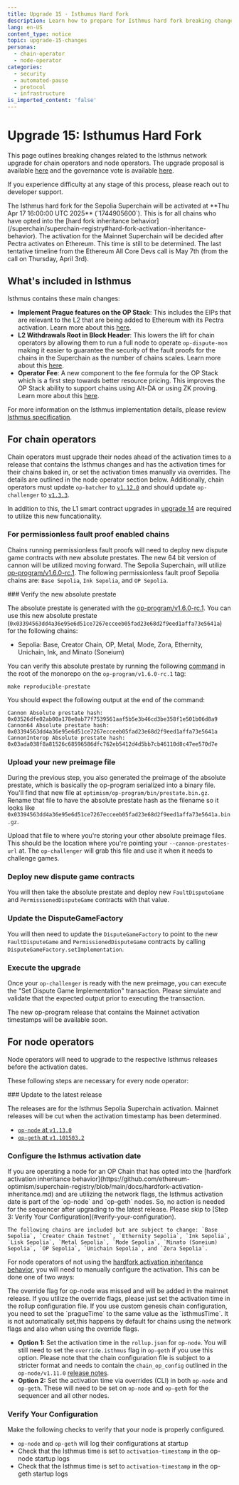 ```yaml
---
title: Upgrade 15 - Isthumus Hard Fork
description: Learn how to prepare for Isthmus hard fork breaking changes.
lang: en-US
content_type: notice
topic: upgrade-15-changes
personas:
  - chain-operator
  - node-operator
categories:
  - security
  - automated-pause
  - protocol
  - infrastructure
is_imported_content: 'false'
---
```



# Upgrade 15: Isthumus Hard Fork

This page outlines breaking changes related to the Isthmus network upgrade for chain operators and node operators. The upgrade proposal is available [here](https://gov.optimism.io/t/upgrade-proposal-15-isthmus-hard-fork/9804) and the governance vote is available [here](https://gov.optimism.io/t/proposal-preview-implement-prague-features-on-the-op-stack/9703).

If you experience difficulty at any stage of this process, please reach out to developer support.

<Callout type="info">
  The Isthmus hard fork for the Sepolia Superchain will be activated at **Thu Apr 17 16:00:00 UTC 2025** (`1744905600`).
  This is for all chains who have opted into the [hard fork inheritance behavior](/superchain/superchain-registry#hard-fork-activation-inheritance-behavior). The activation for the Mainnet Superchain will be decided after Pectra activates on Ethereum. This time is still to be determined. The last tentative timeline from the Ethereum All Core Devs call is May 7th (from the call on Thursday, April 3rd).
</Callout>

## What's included in Isthmus

Isthmus contains these main changes:

*   **Implement Prague features on the OP Stack**: This includes the EIPs that are relevant to the L2 that are being added to Ethereum with its Pectra activation. Learn more about this [here](https://gov.optimism.io/t/proposal-preview-implement-prague-features-on-the-op-stack/9703).
*   **L2 Withdrawals Root in Block Header**: This lowers the lift for chain operators by allowing them to run a full node to operate `op-dispute-mon` making it easier to guarantee the security of the fault proofs for the chains in the Superchain as the number of chains scales. Learn more about this [here](https://gov.optimism.io/t/proposal-preview-l2-withdrawals-root-in-block-header/9730).
*   **Operator Fee**: A new component to the fee formula for the OP Stack which is a first step towards better resource pricing. This improves the OP Stack ability to support chains using Alt-DA or using ZK proving. Learn more about this [here](https://gov.optimism.io/t/proposal-preview-operator-fee/9715).

For more information on the Isthmus implementation details, please review [Isthmus specification](https://specs.optimism.io/protocol/isthmus/overview.html).

## For chain operators

Chain operators must upgrade their nodes ahead of the activation times to a release that contains the Isthmus changes and has the activation times for their chains baked in, or set the activation times manually via overrides. The details are outlined in the node operator section below. Additionally, chain operators must update `op-batcher` to [`v1.12.0`](https://github.com/ethereum-optimism/optimism/releases/tag/op-batcher%2Fv1.12.0) and should update `op-challenger` to [`v1.3.3`](https://github.com/ethereum-optimism/optimism/releases/tag/op-challenger%2Fv1.3.3). 

In addition to this, the L1 smart contract upgrades in [upgrade 14](/notices/upgrade-14) are required to utilize this new funcationality.

### For permissionless fault proof enabled chains

Chains running permissionless fault proofs will need to deploy new dispute game contracts with new absolute prestates. The new 64 bit version of cannon will be utilized moving forward. The Sepolia Superchain, will utilize [op-program/v1.6.0-rc.1](https://github.com/ethereum-optimism/optimism/tree/op-program/v1.6.0-rc.1). The following permissionless fault proof Sepolia chains are: `Base Sepolia`, `Ink Sepolia`, and `OP Sepolia`.

<Steps>
  ### Verify the new absolute prestate

  The absolute prestate is generated with the [op-program/v1.6.0-rc.1](https://github.com/ethereum-optimism/optimism/tree/op-program/v1.6.0-rc.1). You can use this new absolute prestate (`0x03394563dd4a36e95e6d51ce7267ecceeb05fad23e68d2f9eed1affa73e5641a`) for the following chains:

  *   Sepolia: Base, Creator Chain, OP, Metal, Mode, Zora, Ethernity, Unichain, Ink, and Minato (Soneium)

  You can verify this absolute prestate by running the following [command](https://github.com/ethereum-optimism/optimism/blob/5f003211aed7469eed7df666291a62c025d1c46c/Makefile#L129-L131) in the root of the monorepo on the `op-program/v1.6.0-rc.1` tag:

  ```shell
  make reproducible-prestate
  ```

  You should expect the following output at the end of the command:

  ```shell
  Cannon Absolute prestate hash:
  0x03526dfe02ab00a178e0ab77f7539561aaf5b5e3b46cd3be358f1e501b06d8a9
  Cannon64 Absolute prestate hash:
  0x03394563dd4a36e95e6d51ce7267ecceeb05fad23e68d2f9eed1affa73e5641a
  CannonInterop Absolute prestate hash:
  0x03ada038f8a81526c68596586dfc762eb5412d4d5bb7cb46110d8c47ee570d7e
  ```

  ### Upload your new preimage file

  During the previous step, you also generated the preimage of the absolute prestate, which is basically the op-program serialized into a binary file. You'll find that new file at `optimism/op-program/bin/prestate.bin.gz`. Rename that file to have the absolute prestate hash as the filename so it looks like `0x03394563dd4a36e95e6d51ce7267ecceeb05fad23e68d2f9eed1affa73e5641a.bin.gz`.

  Upload that file to where you're storing your other absolute preimage files. This should be the location where you're pointing your `--cannon-prestates-url` at. The `op-challenger` will grab this file and use it when it needs to challenge games.

  ### Deploy new dispute game contracts

  You will then take the absolute prestate and deploy new `FaultDisputeGame` and `PermissionedDisputeGame` contracts with that value. 

  ### Update the DisputeGameFactory

  You will then need to update the `DisputeGameFactory` to point to the new `FaultDisputeGame` and `PermissionedDisputeGame` contracts by calling `DisputeGameFactory.setImplementation`. 

  ### Execute the upgrade

  Once your `op-challenger` is ready with the new preimage, you can execute the "Set Dispute Game Implementation" transaction. Please simulate and validate that the expected output prior to executing the transaction.
</Steps>

The new op-program release that contains the Mainnet activation timestamps will be available soon.

## For node operators

Node operators will need to upgrade to the respective Isthmus releases before the activation dates.

These following steps are necessary for every node operator:

<Steps>
  ### Update to the latest release

  The releases are for the Isthmus Sepolia Superchain activation. Mainnet releases will be cut when the activation timestamp has been determined.

  *   [`op-node` at `v1.13.0`](https://github.com/ethereum-optimism/optimism/releases/tag/op-node%2Fv1.13.0)
  *   [`op-geth` at `v1.101503.2`](https://github.com/ethereum-optimism/op-geth/releases/tag/v1.101503.2)

  ### Configure the Isthmus activation date

  <Callout type="warning">
    If you are operating a node for an OP Chain that has opted into the [hardfork activation inheritance behavior](https://github.com/ethereum-optimism/superchain-registry/blob/main/docs/hardfork-activation-inheritance.md) and are utilizing the network flags, the Isthmus activation date is part of the `op-node` and `op-geth` nodes. So, no action is needed for the sequencer after upgrading to the latest release. Please skip to [Step 3: Verify Your Configuration](#verify-your-configuration).

    The following chains are included but are subject to change: `Base Sepolia`, `Creator Chain Testnet`, `Ethernity Sepolia`, `Ink Sepolia`, `Lisk Sepolia`, `Metal Sepolia`, `Mode Sepolia`, `Minato (Soneium) Sepolia`, `OP Sepolia`, `Unichain Sepolia`, and `Zora Sepolia`.
  </Callout>

  For node operators of not using the [hardfork activation inheritance behavior](https://github.com/ethereum-optimism/superchain-registry/blob/main/docs/hardfork-activation-inheritance.md), you will need to manually configure the activation. This can be done one of two ways:

  <Callout type="info">
    The override flag for op-node was missed and will be added in the mainnet release. If you utilize the override flags, please just set the activation time in the rollup configuration file. 
  </Callout>

  <Callout type="warning">
    If you use custom genesis chain configuration, you need to set the `pragueTime` to the same value as the `isthmusTime`. It is not automatically set,this happens by default for chains using the network flags and also when using the override flags.
  </Callout>

  *   **Option 1:** Set the activation time in the `rollup.json` for `op-node`. You will still need to set the `override.isthmus` flag in `op-geth` if you use this option. Please note that the chain configuration file is subject to a stricter format and needs to contain the `chain_op_config` outlined in the `op-node/v1.11.0` [release notes](https://github.com/ethereum-optimism/optimism/releases/tag/op-node%2Fv1.11.0).
  *   **Option 2:** Set the activation time via overrides (CLI) in both `op-node` and `op-geth`. These will need to be set on `op-node` and `op-geth` for the sequencer and all other nodes.

  ### Verify Your Configuration

  Make the following checks to verify that your node is properly configured.

  *   `op-node` and `op-geth` will log their configurations at startup
  *   Check that the Isthmus time is set to `activation-timestamp` in the op-node startup logs
  *   Check that the Isthmus time is set to `activation-timestamp` in the op-geth startup logs
</Steps>
